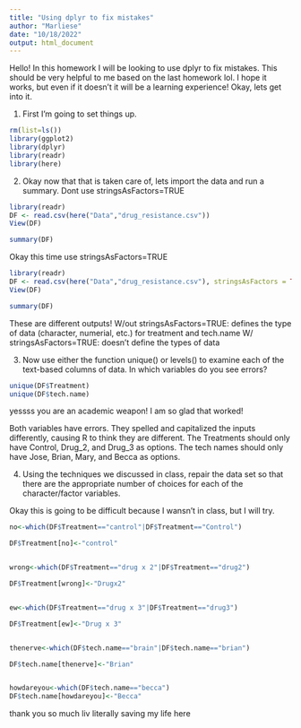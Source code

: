 ```yaml
---
title: "Using dplyr to fix mistakes"
author: "Marliese"
date: "10/18/2022"
output: html_document
---
```


Hello! In this homework I will be looking to use dplyr to fix mistakes. This should be very helpful to me based on the last homework lol. I hope it works, but even if it doesn't it will be a learning experience! Okay, lets get into it.

1. First I'm going to set things up.

```r
rm(list=ls())
library(ggplot2)
library(dplyr)
library(readr)
library(here)
```

2. Okay now that that is taken care of, lets import the data and run a summary. Dont use stringsAsFactors=TRUE

```r
library(readr)
DF <- read.csv(here("Data","drug_resistance.csv"))
View(DF)
```

```r
summary(DF)
```

Okay this time use stringsAsFactors=TRUE

```r
library(readr)
DF <- read.csv(here("Data","drug_resistance.csv"), stringsAsFactors = TRUE)
View(DF)
```

```r
summary(DF)
```

These are different outputs!
W/out stringsAsFactors=TRUE: defines the type of data (character, numerial, etc.) for treatment and tech.name
W/ stringsAsFactors=TRUE: doesn't define the types of data


3. Now use either the function unique() or levels() to examine each of the text-based columns of data. In which variables do you see errors?

```r
unique(DF$Treatment)
unique(DF$tech.name)
```
yessss you are an academic weapon! I am so glad that worked!


Both variables have errors. They spelled and capitalized the inputs differently, causing R to think they are different. The Treatments should only have Control, Drug_2, and Drug_3 as options. The tech names should only have Jose, Brian, Mary, and Becca as options.



4. Using the techniques we discussed in class, repair the data set so that there are the appropriate number of choices for each of the character/factor variables.

Okay this is going to be difficult because I wansn't in class, but I will try.


```r
no<-which(DF$Treatment=="cantrol"|DF$Treatment=="Control")

DF$Treatment[no]<-"control"


wrong<-which(DF$Treatment=="drug x 2"|DF$Treatment=="drug2")

DF$Treatment[wrong]<-"Drugx2"


ew<-which(DF$Treatment=="drug x 3"|DF$Treatment=="drug3")

DF$Treatment[ew]<-"Drug x 3"


thenerve<-which(DF$tech.name=="brain"|DF$tech.name=="brian")

DF$tech.name[thenerve]<-"Brian"


howdareyou<-which(DF$tech.name=="becca")
DF$tech.name[howdareyou]<-"Becca"

```

thank you so much liv literally saving my life here




